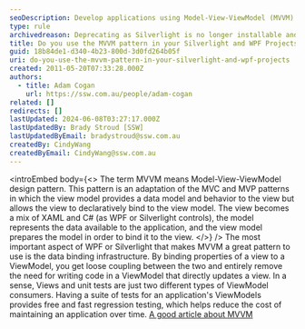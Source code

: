 ```yaml
---
seoDescription: Develop applications using Model-View-ViewModel (MVVM) design pattern to achieve loose coupling and improve maintainability in WPF and Silverlight projects.
type: rule
archivedreason: Deprecating as Silverlight is no longer installable and has been deprecated for 10 years.
title: Do you use the MVVM pattern in your Silverlight and WPF Projects?
guid: 18b84de1-d340-4b23-800d-3d0fd264b05f
uri: do-you-use-the-mvvm-pattern-in-your-silverlight-and-wpf-projects
created: 2011-05-20T07:33:28.000Z
authors:
  - title: Adam Cogan
    url: https://ssw.com.au/people/adam-cogan
related: []
redirects: []
lastUpdated: 2024-06-08T03:27:17.000Z
lastUpdatedBy: Brady Stroud [SSW]
lastUpdatedByEmail: bradystroud@ssw.com.au
createdBy: CindyWang
createdByEmail: CindyWang@ssw.com.au
---
```


<introEmbed
  body={<>
The term MVVM means Model-View-ViewModel design pattern. This pattern is an adaptation of the MVC and MVP patterns in which the view model provides a data model and behavior to the view but allows the view to declaratively bind to the view model. The view becomes a mix of XAML and C# (as WPF or Silverlight controls), the model represents the data available to the application, and the view model prepares the model in order to bind it to the view.
  </>}
/>
The most important aspect of WPF or Silverlight that makes MVVM a great pattern to use is the data binding infrastructure. By binding properties of a view to a ViewModel, you get loose coupling between the two and entirely remove the need for writing code in a ViewModel that directly updates a view. In a sense, Views and unit tests are just two different types of ViewModel consumers. Having a suite of tests for an application's ViewModels provides free and fast regression testing, which helps reduce the cost of maintaining an application over time.
[A good article about MVVM](http://msdn.microsoft.com/en-us/magazine/dd419663.aspx?WT.mc_id=WDIT-MVP-33518)
